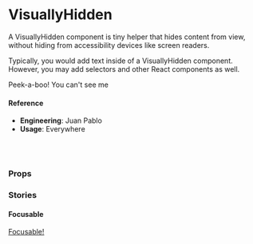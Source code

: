 
<Meta
  title="🛠 Utilities/UI Convenience/VisuallyHidden"
  component={VisuallyHidden}
/>

# VisuallyHidden

A VisuallyHidden component is tiny helper that hides content from view, without hiding from accessibility devices like screen readers.

Typically, you would add text inside of a VisuallyHidden component. However, you may add selectors and other React components as well.

<Preview>
  <Story name="default">
    <VisuallyHidden>Peek-a-boo! You can't see me</VisuallyHidden>
  </Story>
</Preview>

#### Reference

- **Engineering**: Juan Pablo
- **Usage**: Everywhere

<br />
<br />

### Props

<Props of={VisuallyHidden} />

### Stories

#### Focusable

<Preview>
  <Story name="with content">
    <VisuallyHidden focusable>
      <a href="#">Focusable!</a>
    </VisuallyHidden>
  </Story>
</Preview>
